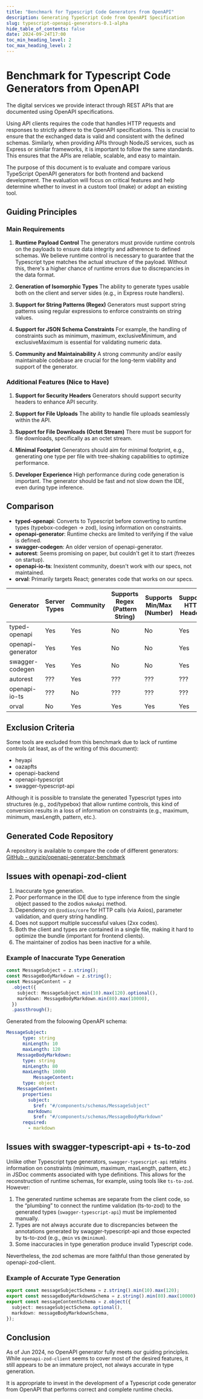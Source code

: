 ```yaml
---
title: "Benchmark for Typescript Code Generators from OpenAPI"
description: Generating TypeScript Code from OpenAPI Specification
slug: typescript-openapi-generators-0.1-alpha
hide_table_of_contents: false
date: 2024-09-24T17:00
toc_min_heading_level: 2
toc_max_heading_level: 2
---
```


# Benchmark for Typescript Code Generators from OpenAPI

The digital services we provide interact through REST APIs that are documented
using OpenAPI specifications.

Using API clients requires the code that handles HTTP requests and responses to
strictly adhere to the OpenAPI specifications. This is crucial to ensure that
the exchanged data is valid and consistent with the defined schemas. Similarly,
when providing APIs through NodeJS services, such as Express or similar
frameworks, it is important to follow the same standards. This ensures that the
APIs are reliable, scalable, and easy to maintain.

<!-- truncate -->

The purpose of this document is to evaluate and compare various TypeScript
OpenAPI generators for both frontend and backend development. The evaluation
will focus on critical features and help determine whether to invest in a custom
tool (make) or adopt an existing tool.

## Guiding Principles

### Main Requirements

1. **Runtime Payload Control** The generators must provide runtime controls on
   the payloads to ensure data integrity and adherence to defined schemas. We
   believe runtime control is necessary to guarantee that the Typescript type
   matches the actual structure of the payload. Without this, there's a higher
   chance of runtime errors due to discrepancies in the data format.

2. **Generation of Isomorphic Types** The ability to generate types usable both
   on the client and server sides (e.g., in Express route handlers).

3. **Support for String Patterns (Regex)** Generators must support string
   patterns using regular expressions to enforce constraints on string values.

4. **Support for JSON Schema Constraints** For example, the handling of
   constraints such as minimum, maximum, exclusiveMinimum, and exclusiveMaximum
   is essential for validating numeric data.

5. **Community and Maintainability** A strong community and/or easily
   maintainable codebase are crucial for the long-term viability and support of
   the generator.

### Additional Features (Nice to Have)

1. **Support for Security Headers** Generators should support security headers
   to enhance API security.

2. **Support for File Uploads** The ability to handle file uploads seamlessly
   within the API.

3. **Support for File Downloads (Octet Stream)** There must be support for file
   downloads, specifically as an octet stream.

4. **Minimal Footprint** Generators should aim for minimal footprint, e.g.,
   generating one type per file with tree-shaking capabilities to optimize
   performance.

5. **Developer Experience** High performance during code generation is
   important. The generator should be fast and not slow down the IDE, even
   during type inference.

## Comparison

- **typed-openapi**: Converts to Typescript before converting to runtime types
  (typebox-codegen → zod), losing information on constraints.
- **openapi-generator**: Runtime checks are limited to verifying if the value is
  defined.
- **swagger-codegen**: An older version of openapi-generator.
- **autorest**: Seems promising on paper, but couldn't get it to start (freezes
  on startup).
- **openapi-io-ts**: Inexistent community, doesn't work with our specs, not
  maintained.
- **orval**: Primarily targets React; generates code that works on our specs.

| Generator         | Server Types | Community | Supports Regex (Pattern String) | Supports Min/Max (Number) | Supports HTTP Headers |
| ----------------- | ------------ | --------- | ------------------------------- | ------------------------- | --------------------- |
| typed-openapi     | Yes          | Yes       | No                              | No                        | Yes                   |
| openapi-generator | Yes          | Yes       | No                              | No                        | Yes                   |
| swagger-codegen   | Yes          | Yes       | No                              | No                        | Yes                   |
| autorest          | ???          | Yes       | ???                             | ???                       | ???                   |
| openapi-io-ts     | ???          | No        | ???                             | ???                       | ???                   |
| orval             | No           | Yes       | Yes                             | Yes                       | Yes                   |

## Exclusion Criteria

Some tools are excluded from this benchmark due to lack of runtime controls (at
least, as of the writing of this document):

- heyapi
- oazapfts
- openapi-backend
- openapi-typescript
- swagger-typescript-api

Although it is possible to translate the generated Typescript types into
structures (e.g., zod/typebox) that allow runtime controls, this kind of
conversion results in a loss of information on constraints (e.g., maximum,
minimum, maxLength, pattern, etc.).

## Generated Code Repository

A repository is available to compare the code of different generators:
[GitHub - gunzip/openapi-generator-benchmark](https://github.com/gunzip/openapi-generator-benchmark)

## Issues with openapi-zod-client

1. Inaccurate type generation.
2. Poor performance in the IDE due to type inference from the single object
   passed to the zodios `makeApi` method.
3. Dependency on `@zodios/core` for HTTP calls (via Axios), parameter
   validation, and query string handling.
4. Does not support multiple successful values (2xx codes).
5. Both the client and types are contained in a single file, making it hard to
   optimize the bundle (important for frontend clients).
6. The maintainer of zodios has been inactive for a while.

### Example of Inaccurate Type Generation

```typescript
const MessageSubject = z.string();
const MessageBodyMarkdown = z.string();
const MessageContent = z
  .object({
    subject: MessageSubject.min(10).max(120).optional(),
    markdown: MessageBodyMarkdown.min(80).max(10000),
  })
  .passthrough();
```

Generated from the foloowing OpenAPI schema:

```yaml
MessageSubject:
      type: string
      minLength: 10
      maxLength: 120
    MessageBodyMarkdown:
      type: string
      minLength: 80
      maxLength: 10000
          MessageContent:
      type: object
    MessageContent:
      properties:
        subject:
          $ref: "#/components/schemas/MessageSubject"
        markdown:
          $ref: "#/components/schemas/MessageBodyMarkdown"
      required:
        - markdown
```

## Issues with swagger-typescript-api + ts-to-zod

Unlike other Typescript type generators, `swagger-typescript-api` retains
information on constraints (minimum, maximum, maxLength, pattern, etc.) in JSDoc
comments associated with type definitions. This allows for the reconstruction of
runtime schemas, for example, using tools like `ts-to-zod`. However:

1. The generated runtime schemas are separate from the client code, so the
   “plumbing” to connect the runtime validation (ts-to-zod) to the generated
   types (`swagger-typescript-api`) must be implemented manually.
2. Types are not always accurate due to discrepancies between the annotations
   generated by swagger-typescript-api and those expected by ts-to-zod (e.g.,
   `@min` vs `@minimum`).
3. Some inaccuracies in type generation produce invalid Typescript code.

Nevertheless, the zod schemas are more faithful than those generated by
openapi-zod-client.

### Example of Accurate Type Generation

```typescript
export const messageSubjectSchema = z.string().min(10).max(120);
export const messageBodyMarkdownSchema = z.string().min(80).max(10000);
export const messageContentSchema = z.object({
  subject: messageSubjectSchema.optional(),
  markdown: messageBodyMarkdownSchema,
});
```

## Conclusion

As of Jun 2024, no OpenAPI generator fully meets our guiding principles. While
`openapi-zod-client` seems to cover most of the desired features, it still
appears to be an immature project, not always accurate in type generation.

It is appropriate to invest in the development of a Typescript code generator
from OpenAPI that performs correct and complete runtime checks.
